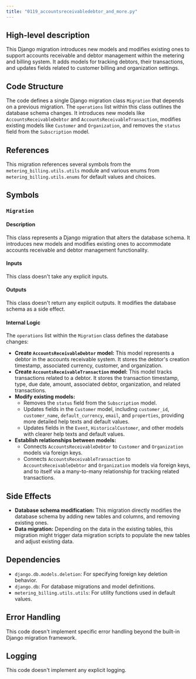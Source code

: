 ```yaml
---
title: "0119_accountsreceivabledebtor_and_more.py"
---
```


## High-level description
This Django migration introduces new models and modifies existing ones to support accounts receivable and debtor management within the metering and billing system. It adds models for tracking debtors, their transactions, and updates fields related to customer billing and organization settings.

## Code Structure
The code defines a single Django migration class `Migration` that depends on a previous migration. The `operations` list within this class outlines the database schema changes. It introduces new models like `AccountsReceivableDebtor` and `AccountsReceivableTransaction`, modifies existing models like `Customer` and `Organization`, and removes the `status` field from the `Subscription` model.

## References
This migration references several symbols from the `metering_billing.utils.utils` module and various enums from `metering_billing.utils.enums` for default values and choices.

## Symbols

### `Migration`
#### Description
This class represents a Django migration that alters the database schema. It introduces new models and modifies existing ones to accommodate accounts receivable and debtor management functionality.

#### Inputs
This class doesn't take any explicit inputs.

#### Outputs
This class doesn't return any explicit outputs. It modifies the database schema as a side effect.

#### Internal Logic
The `operations` list within the `Migration` class defines the database changes:

- **Create `AccountsReceivableDebtor` model:** This model represents a debtor in the accounts receivable system. It stores the debtor's creation timestamp, associated currency, customer, and organization.
- **Create `AccountsReceivableTransaction` model:** This model tracks transactions related to a debtor. It stores the transaction timestamp, type, due date, amount, associated debtor, organization, and related transactions.
- **Modify existing models:**
    - Removes the `status` field from the `Subscription` model.
    - Updates fields in the `Customer` model, including `customer_id`, `customer_name`, `default_currency`, `email`, and `properties`, providing more detailed help texts and default values.
    - Updates fields in the `Event`, `HistoricalCustomer`, and other models with clearer help texts and default values.
- **Establish relationships between models:**
    - Connects `AccountsReceivableDebtor` to `Customer` and `Organization` models via foreign keys.
    - Connects `AccountsReceivableTransaction` to `AccountsReceivableDebtor` and `Organization` models via foreign keys, and to itself via a many-to-many relationship for tracking related transactions.

## Side Effects
- **Database schema modification:** This migration directly modifies the database schema by adding new tables and columns, and removing existing ones.
- **Data migration:** Depending on the data in the existing tables, this migration might trigger data migration scripts to populate the new tables and adjust existing data.

## Dependencies
- `django.db.models.deletion`: For specifying foreign key deletion behavior.
- `django.db`: For database migrations and model definitions.
- `metering_billing.utils.utils`: For utility functions used in default values.

## Error Handling
This code doesn't implement specific error handling beyond the built-in Django migration framework.

## Logging
This code doesn't implement any explicit logging.
